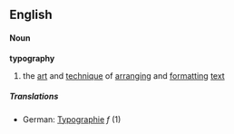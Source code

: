 ==English==
====Noun====
'''typography'''
#the [[art]] and [[technique]] of [[arrange|arranging]] and [[format]]ting [[text]]
=====Translations=====
*German: [[Typographie]] ''f'' (1)